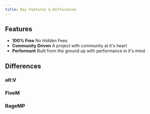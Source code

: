 ```yaml
---
title: Key Features & Differences
---
```


## Features
- **100% Free** No Hidden Fees
- **Community Driven** A project with community at it's heart
- **Performant** Built from the ground up with performance in it's mind

## Differences
### alt:V
### FiveM
### RageMP